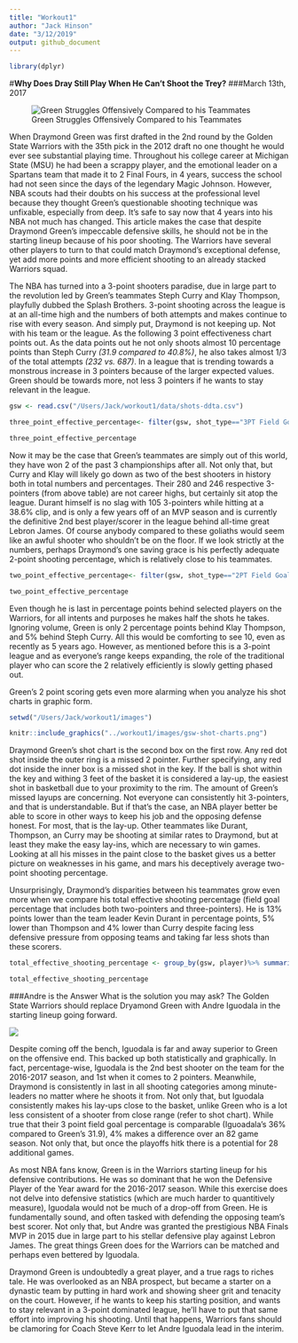 ```yaml
---
title: "Workout1"
author: "Jack Hinson"
date: "3/12/2019"
output: github_document
---
```

```r
library(dplyr)
```

#**Why Does Dray Still Play When He Can't Shoot the Trey?**
###March 13th, 2017


![Green Struggles Offensively Compared to his Teammates](https://www.nba.com/warriors/sites/warriors/files/styles/story_main_photo/public/20181113-draymond-1280.jpg?itok=swiGUG5N)

  When Draymond Green was first drafted in the 2nd round by the Golden State Warriors with the 35th pick in the 2012 draft no one thought he would ever see substantial playing time. Throughout his college career at Michigan State (MSU) he had been a scrappy player, and the emotional leader on a Spartans team that made it to 2 Final Fours, in 4 years, success the school had not seen since the days of the legendary Magic Johnson. However, NBA scouts had their doubts on his success at the professional level because they thought Green's questionable shooting technique was unfixable, especially from deep. It's safe to say now that 4 years into his NBA not much has changed. This article makes the case that despite Draymond Green's impeccable defensive skills, he should not be in the starting lineup because of his poor shooting. The Warriors have several other players to turn to that could match Draymond's exceptional defense, yet add more points and more efficient shooting to an already stacked Warriors squad.
  
  The NBA has turned into a 3-point shooters paradise, due in large part to the revolution led by Green's teammates Steph Curry and Klay Thompson, playfully dubbed the Splash Brothers. 3-point shooting across the league is at an all-time high and the numbers of both attempts and makes continue to rise with every season. And simply put, Draymond is not keeping up. Not with his team or the league. As the following 3 point effectiveness chart points out. As the data points out he not only shoots almost 10 percentage points than Steph Curry *(31.9 compared to 40.8%)*, he also takes almost 1/3 of the total attempts *(232 vs. 687)*. In a league that is trending towards a monstrous increase in 3 pointers because of the larger expected values. Green should be towards more, not less 3 pointers if he wants to stay relevant in the league.

```r
gsw <- read.csv("/Users/Jack/workout1/data/shots-ddta.csv")
```
```r
three_point_effective_percentage<- filter(gsw, shot_type=="3PT Field Goal") %>%group_by(player)%>%summarise(total=sum(shot_type=="3PT Field Goal"), made=sum(shot_made_flag=="shot_yes"), perc_made=(made/total)*100)%>% arrange(desc(perc_made))
```
```r
three_point_effective_percentage
```
  Now it may be the case that Green's teammates are simply out of this world, they have won 2 of the past 3 championships after all. Not only that, but Curry and Klay will likely go down as two of the best shooters in history both in total numbers and percentages. Their 280 and 246 respective 3-pointers (from above table) are not career highs, but certainly sit atop the league. Durant himself is no slag with 105 3-pointers while hitting at a 38.6% clip, and is only a few years off of an MVP season and is currently the definitive 2nd best player/scorer in the league behind all-time great Lebron James. Of course anybody compared to these goliaths would seem like an awful shooter who shouldn't be on the floor.
  If we look strictly at the numbers, perhaps Draymond's one saving grace is his perfectly adequate 2-point shooting percentage, which is relatively close to his teammates.  
```r
two_point_effective_percentage<- filter(gsw, shot_type=="2PT Field Goal") %>%group_by(player)%>%summarise(total=sum(shot_type=="2PT Field Goal"), made=sum(shot_made_flag=="shot_yes"), perc_made=(made/total)*100) %>% arrange(desc(perc_made))
```
```r
two_point_effective_percentage
```  
  Even though he is last in percentage points behind selected players on the Warriors, for all intents and purposes he makes half the shots he takes. Ignoring volume, Green is only 2 percentage points behind Klay Thompson, and 5% behind Steph Curry. All this would be comforting to see 10, even as recently as 5 years ago. However, as mentioned before this is a 3-point league and as everyone's range keeps expanding, the role of the  traditional player who can score the 2 relatively efficiently is slowly getting phased out.

Green's 2 point scoring gets even more alarming when you analyze his shot charts in graphic form.


```r
setwd("/Users/Jack/workout1/images")

knitr::include_graphics("../workout1/images/gsw-shot-charts.png")

```
  Draymond Green's shot chart is the second box on the first row. Any red dot shot inside the outer ring is a missed 2 pointer. Further specifying, any red dot inside the inner box is a missed shot in the key. If the ball is shot within the key and withing 3 feet of the basket it is considered a lay-up, the easiest shot in basketball due to your proximity to the rim. The amount of Green's missed layups are concerning. Not everyone can consistently hit 3-pointers, and that is understandable. But if that's the case, an NBA player better be able to score in other ways to keep his job and the opposing defense honest. For most, that is the lay-up. Other teammates like Durant, Thompson, an Curry may be shooting at similar rates to Draymond, but at least they make the easy lay-ins, which are necessary to win games. Looking at all his misses in the paint close to the basket gives us a better picture on weaknesses in his game, and mars his deceptively average two-point shooting percentage.
  
  Unsurprisingly, Draymond's disparities between his teammates grow even more when we compare his total effective shooting  percentage (field goal percentage that includes both two-pointers and three-pointers). He is 13% points lower than the team leader Kevin Durant in percentage points, 5% lower than Thompson and 4% lower than Curry despite facing less defensive pressure from opposing teams and taking far less shots than these scorers.  
```r
total_effective_shooting_percentage <- group_by(gsw, player)%>% summarise(total=sum(shot_type=="2PT Field Goal"|shot_type=="3PT Field Goal"),made=sum(shot_made_flag=="shot_yes"), perc_made=(made/total)*100) %>% arrange(desc(perc_made))
```
```r
total_effective_shooting_percentage
```


###Andre is the Answer
  What is the solution you may ask? The Golden State Warriors should replace Dryamond Green with Andre Iguodala in the starting lineup going forward.
  
  ![](https://www.gannett-cdn.com/-mm-/7349fb2ec8fa6eae87731d37a08df41a4a952655/c=320-223-4187-2408/local/-/media/2018/05/31/USATODAY/USATODAY/636633217332508663-2018-05-30-Andre-Iguodala.jpg?width=3200&height=1680&fit=crop)
  
  Despite coming off the bench, Iguodala is far and away superior to Green on the offensive end. This backed up both statistically and graphically. 
  In fact, percentage-wise, Iguodala is the 2nd best shooter on the team for the 2016-2017 season, and 1st when it comes to 2 pointers. Meanwhile, Draymond is consistently in last in all shooting categories among minute-leaders no matter where he shoots it from.
    Not only that, but Iguodala consistently makes his lay-ups close to the basket, unlike Green who is a lot less consistent of a shooter from close range (refer to shot chart).
  While true that their 3 point field goal percentage is comparable (Iguoadala's 36% compared to Green's 31.9), 4% makes a difference over an 82 game season. Not only that, but once the playoffs hitk there is  a potential for 28 additional games. 
  
  As most NBA fans know, Green is in the Warriors starting lineup for his defensive contributions. He was so dominant that he won the Defensive Player of the Year award for the 2016-2017 season. While this exercise does not delve into defensive statistics (which are much harder to quantitively measure), Iguodala would not be much of a drop-off from Green. He is fundamentally sound, and often tasked with defending the opposing team's best scorer. Not only that, but Andre was granted the prestigious NBA Finals MVP in 2015 due in large part to his stellar defensive play against Lebron James. The great things Green does for the Warriors can be matched and perhaps even bettered by Iguodala.
  
  Draymond Green is undoubtedly a great player, and a true rags to riches tale. He was overlooked as an NBA prospect, but became a starter on a dynastic team by putting in hard work and showing sheer grit and tenacity on the court. However, if he wants to keep his starting position, and wants to stay relevant in a 3-point dominated league, he'll have to put that same effort into improving his shooting. Until that happens, Warriors fans should be clamoring for Coach Steve Kerr to let Andre Iguodala lead in the interim.




